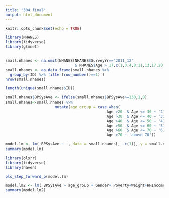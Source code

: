 ```yaml
---
title: "304 final"
output: html_document
---
```


```r
knitr::opts_chunk$set(echo = TRUE)
```



```r

library(NHANES)
library(tidyverse)
library(glmnet)


small.nhanes <- na.omit(NHANES[NHANES$SurveyYr=="2011_12"
                               & NHANES$Age > 17,c(1,3,4,8:11,13,17,20,21,25,46,50,51,52,61)])
small.nhanes <- as.data.frame(small.nhanes %>%
  group_by(ID) %>% filter(row_number()==1) )
nrow(small.nhanes)

```
```r
length(unique(small.nhanes$ID))

```
```r
small.nhanes$BPSysAve <- ifelse(small.nhanes$BPSysAve>=130,1,0)
small.nhanes<-small.nhanes %>% 
                      mutate(age_group = case_when(
                                             Age >20  & Age <= 30 ~ '21 to 30',
                                             Age >30  & Age <= 40 ~ '31 to 40',
                                             Age >40  & Age <= 50 ~ '41 to 50',
                                             Age >50  & Age <= 60 ~ '51 to 60',
                                             Age >60  & Age <= 70 ~ '61 to 70',
                                             Age >70 ~ 'above 70'))
```


```r

model.lm <- lm( BPSysAve ~ ., data = small.nhanes[, -c(1)], y = small.nhanes$BPSysAve,family= 'binomial')
summary(model.lm)

```

```r
library(olsrr)
library(tidyverse)
library(haven)
```



```r
ols_step_forward_p(model.lm)
```


```r
model.lm2 <- lm( BPSysAve ~ age_group + Gender+ Poverty+Weight+HHIncome , data = small.nhanes[, -c(1)], y = small.nhanes$BPSysAve,family= 'binomial')
summary(model.lm2)

```
